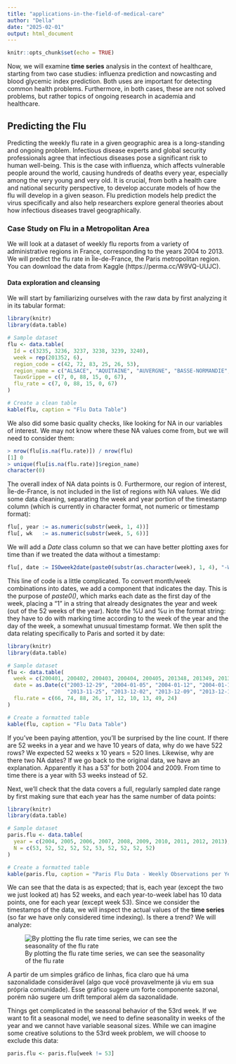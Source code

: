 ```yaml
---
title: "applications-in-the-field-of-medical-care"
author: "Della"
date: "2025-02-01"
output: html_document
---
```


```r
knitr::opts_chunk$set(echo = TRUE)
```

Now, we will examine **time series** analysis in the context of healthcare, starting from two case studies: influenza prediction and nowcasting and blood glycemic index prediction. Both uses are important for detecting common health problems. Furthermore, in both cases, these are not solved problems, but rather topics of ongoing research in academia and healthcare.
    
## Predicting the Flu

Predicting the weekly flu rate in a given geographic area is a long-standing and ongoing problem. Infectious disease experts and global security professionals agree that infectious diseases pose a significant risk to human well-being. This is the case with influenza, which affects vulnerable people around the world, causing hundreds of deaths every year, especially among the very young and very old. It is crucial, from both a health care and national security perspective, to develop accurate models of how the flu will develop in a given season. Flu prediction models help predict the virus specifically and also help researchers explore general theories about how infectious diseases travel geographically.

### Case Study on Flu in a Metropolitan Area

We will look at a dataset of weekly flu reports from a variety of administrative regions in France, corresponding to the years 2004 to 2013. We will predict the flu rate in Île-de-France, the Paris metropolitan region. You can download the data from Kaggle (https://perma.cc/W9VQ-UUJC).

#### Data exploration and cleansing

We will start by familiarizing ourselves with the raw data by first analyzing it in its tabular format:

```r
library(knitr)
library(data.table)

# Sample dataset
flu <- data.table(
  Id = c(3235, 3236, 3237, 3238, 3239, 3240),
  week = rep(201352, 6),
  region_code = c(42, 72, 83, 25, 26, 53),
  region_name = c("ALSACE", "AQUITAINE", "AUVERGNE", "BASSE-NORMANDIE", "BOURGOGNE", "BRETAGNE"),
  TauxGrippe = c(7, 0, 88, 15, 0, 67),
  flu_rate = c(7, 0, 88, 15, 0, 67)
)

# Create a clean table
kable(flu, caption = "Flu Data Table")
```

We also did some basic quality checks, like looking for NA in our variables of interest. We may not know where these NA values come from, but we will need to consider them:

```R
> nrow(flu[is.na(flu.rate)]) / nrow(flu)
[1] 0
> unique(flu[is.na(flu.rate)]$region_name)
character(0)
```

The overall index of NA data points is 0. Furthermore, our region of interest, Île-de-France, is not included in the list of regions with NA values. We did some data cleaning, separating the week and year portion of the timestamp column (which is currently in character format, not numeric or timestamp format):

```R
flu[, year := as.numeric(substr(week, 1, 4))]
flu[, wk   := as.numeric(substr(week, 5, 6))]
```

We will add a *Date* class column so that we can have better plotting axes for time than if we treated the data without a timestamp:

```R
flu[, date := ISOweek2date(paste0(substr(as.character(week), 1, 4), "-W", substr(as.character(week), 5, 6), "-1"))]
```

This line of code is a little complicated. To convert month/week combinations into dates, we add a component that indicates the day. This is the purpose of *paste0()*, which marks each date as the first day of the week, placing a "1" in a string that already designates the year and week (out of the 52 weeks of the year). Note the %U and %u in the format string: they have to do with marking time according to the week of the year and the day of the week, a somewhat unusual timestamp format. We then split the data relating specifically to Paris and sorted it by date:

```r
library(knitr)
library(data.table)

# Sample dataset
flu <- data.table(
  week = c(200401, 200402, 200403, 200404, 200405, 201348, 201349, 201350, 201351, 201352),
  date = as.Date(c("2003-12-29", "2004-01-05", "2004-01-12", "2004-01-19", "2004-01-26",
                   "2013-11-25", "2013-12-02", "2013-12-09", "2013-12-16", "2013-12-23")),
  flu.rate = c(66, 74, 88, 26, 17, 12, 10, 13, 49, 24)
)

# Create a formatted table
kable(flu, caption = "Flu Data Table")
```

If you've been paying attention, you'll be surprised by the line count. If there are 52 weeks in a year and we have 10 years of data, why do we have 522 rows? We expected 52 weeks x 10 years = 520 lines. Likewise, why are there two NA dates? If we go back to the original data, we have an explanation. Apparently it has a 53˚ for both 2004 and 2009. From time to time there is a year with 53 weeks instead of 52.

Next, we'll check that the data covers a full, regularly sampled date range by first making sure that each year has the same number of data points:

```r
library(knitr)
library(data.table)

# Sample dataset
paris.flu <- data.table(
  year = c(2004, 2005, 2006, 2007, 2008, 2009, 2010, 2011, 2012, 2013),
  N = c(53, 52, 52, 52, 52, 53, 52, 52, 52, 52)
)

# Create a formatted table
kable(paris.flu, caption = "Paris Flu Data - Weekly Observations per Year")
```

We can see that the data is as expected; that is, each year (except the two we just looked at) has 52 weeks, and each year-to-week label has 10 data points, one for each year (except week 53). Since we consider the timestamps of the data, we will inspect the actual values of the **time series** (so far we have only considered time indexing). Is there a trend? We will analyze:

![By plotting the flu rate time series, we can see the seasonality of the flu rate](https://github.com/DellaCortef/time-series-pocket-reference/blob/main/applications-field-of-healthcare/images/flu-paris-ts.R.png?raw=true)

A partir de um simples gráfico de linhas, fica claro que há uma sazonalidade considerável (algo que você provavelmente já viu em sua própria comunidade). Esse gráfico sugere um forte componente sazonal, porém não sugere um drift temporal além da sazonalidade.

Things get complicated in the seasonal behavior of the 53rd week. If we want to fit a seasonal model, we need to define seasonality in weeks of the year and we cannot have variable seasonal sizes. While we can imagine some creative solutions to the 53rd week problem, we will choose to exclude this data:

```R
paris.flu <- paris.flu[week != 53]  
```

